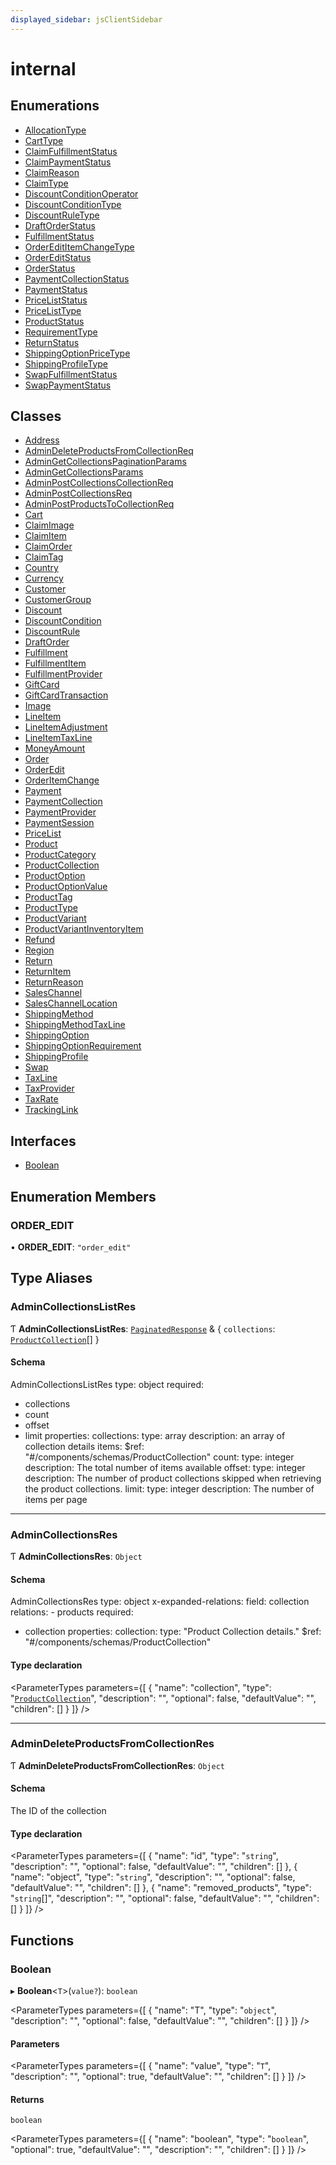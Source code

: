 ```yaml
---
displayed_sidebar: jsClientSidebar
---
```



# internal

## Enumerations

- [AllocationType](../../internal/enums/admin_collections.internal.AllocationType.mdx)
- [CartType](../../internal/enums/admin_collections.internal.CartType.mdx)
- [ClaimFulfillmentStatus](../../internal/enums/admin_collections.internal.ClaimFulfillmentStatus.mdx)
- [ClaimPaymentStatus](../../internal/enums/admin_collections.internal.ClaimPaymentStatus.mdx)
- [ClaimReason](../../internal/enums/admin_collections.internal.ClaimReason.mdx)
- [ClaimType](../../internal/enums/admin_collections.internal.ClaimType.mdx)
- [DiscountConditionOperator](../../internal/enums/admin_collections.internal.DiscountConditionOperator.mdx)
- [DiscountConditionType](../../internal/enums/admin_collections.internal.DiscountConditionType.mdx)
- [DiscountRuleType](../../internal/enums/admin_collections.internal.DiscountRuleType.mdx)
- [DraftOrderStatus](../../internal/enums/admin_collections.internal.DraftOrderStatus.mdx)
- [FulfillmentStatus](../../internal/enums/admin_collections.internal.FulfillmentStatus.mdx)
- [OrderEditItemChangeType](../../internal/enums/admin_collections.internal.OrderEditItemChangeType.mdx)
- [OrderEditStatus](../../internal/enums/admin_collections.internal.OrderEditStatus.mdx)
- [OrderStatus](../../internal/enums/admin_collections.internal.OrderStatus.mdx)
- [PaymentCollectionStatus](../../internal/enums/admin_collections.internal.PaymentCollectionStatus.mdx)
- [PaymentStatus](../../internal/enums/admin_collections.internal.PaymentStatus.mdx)
- [PriceListStatus](../../internal/enums/admin_collections.internal.PriceListStatus.mdx)
- [PriceListType](../../internal/enums/admin_collections.internal.PriceListType.mdx)
- [ProductStatus](../../internal/enums/admin_collections.internal.ProductStatus.mdx)
- [RequirementType](../../internal/enums/admin_collections.internal.RequirementType.mdx)
- [ReturnStatus](../../internal/enums/admin_collections.internal.ReturnStatus.mdx)
- [ShippingOptionPriceType](../../internal/enums/admin_collections.internal.ShippingOptionPriceType.mdx)
- [ShippingProfileType](../../internal/enums/admin_collections.internal.ShippingProfileType.mdx)
- [SwapFulfillmentStatus](../../internal/enums/admin_collections.internal.SwapFulfillmentStatus.mdx)
- [SwapPaymentStatus](../../internal/enums/admin_collections.internal.SwapPaymentStatus.mdx)

## Classes

- [Address](../../internal/classes/admin_collections.internal.Address.mdx)
- [AdminDeleteProductsFromCollectionReq](../../internal/classes/admin_collections.internal.AdminDeleteProductsFromCollectionReq.mdx)
- [AdminGetCollectionsPaginationParams](../../internal/classes/admin_collections.internal.AdminGetCollectionsPaginationParams.mdx)
- [AdminGetCollectionsParams](../../internal/classes/admin_collections.internal.AdminGetCollectionsParams.mdx)
- [AdminPostCollectionsCollectionReq](../../internal/classes/admin_collections.internal.AdminPostCollectionsCollectionReq.mdx)
- [AdminPostCollectionsReq](../../internal/classes/admin_collections.internal.AdminPostCollectionsReq.mdx)
- [AdminPostProductsToCollectionReq](../../internal/classes/admin_collections.internal.AdminPostProductsToCollectionReq.mdx)
- [Cart](../../internal/classes/admin_collections.internal.Cart.mdx)
- [ClaimImage](../../internal/classes/admin_collections.internal.ClaimImage.mdx)
- [ClaimItem](../../internal/classes/admin_collections.internal.ClaimItem.mdx)
- [ClaimOrder](../../internal/classes/admin_collections.internal.ClaimOrder.mdx)
- [ClaimTag](../../internal/classes/admin_collections.internal.ClaimTag.mdx)
- [Country](../../internal/classes/admin_collections.internal.Country.mdx)
- [Currency](../../internal/classes/admin_collections.internal.Currency.mdx)
- [Customer](../../internal/classes/admin_collections.internal.Customer.mdx)
- [CustomerGroup](../../internal/classes/admin_collections.internal.CustomerGroup.mdx)
- [Discount](../../internal/classes/admin_collections.internal.Discount.mdx)
- [DiscountCondition](../../internal/classes/admin_collections.internal.DiscountCondition.mdx)
- [DiscountRule](../../internal/classes/admin_collections.internal.DiscountRule.mdx)
- [DraftOrder](../../internal/classes/admin_collections.internal.DraftOrder.mdx)
- [Fulfillment](../../internal/classes/admin_collections.internal.Fulfillment.mdx)
- [FulfillmentItem](../../internal/classes/admin_collections.internal.FulfillmentItem.mdx)
- [FulfillmentProvider](../../internal/classes/admin_collections.internal.FulfillmentProvider.mdx)
- [GiftCard](../../internal/classes/admin_collections.internal.GiftCard.mdx)
- [GiftCardTransaction](../../internal/classes/admin_collections.internal.GiftCardTransaction.mdx)
- [Image](../../internal/classes/admin_collections.internal.Image.mdx)
- [LineItem](../../internal/classes/admin_collections.internal.LineItem.mdx)
- [LineItemAdjustment](../../internal/classes/admin_collections.internal.LineItemAdjustment.mdx)
- [LineItemTaxLine](../../internal/classes/admin_collections.internal.LineItemTaxLine.mdx)
- [MoneyAmount](../../internal/classes/admin_collections.internal.MoneyAmount.mdx)
- [Order](../../internal/classes/admin_collections.internal.Order.mdx)
- [OrderEdit](../../internal/classes/admin_collections.internal.OrderEdit.mdx)
- [OrderItemChange](../../internal/classes/admin_collections.internal.OrderItemChange.mdx)
- [Payment](../../internal/classes/admin_collections.internal.Payment.mdx)
- [PaymentCollection](../../internal/classes/admin_collections.internal.PaymentCollection.mdx)
- [PaymentProvider](../../internal/classes/admin_collections.internal.PaymentProvider.mdx)
- [PaymentSession](../../internal/classes/admin_collections.internal.PaymentSession.mdx)
- [PriceList](../../internal/classes/admin_collections.internal.PriceList.mdx)
- [Product](../../internal/classes/admin_collections.internal.Product.mdx)
- [ProductCategory](../../internal/classes/admin_collections.internal.ProductCategory.mdx)
- [ProductCollection](../../internal/classes/admin_collections.internal.ProductCollection.mdx)
- [ProductOption](../../internal/classes/admin_collections.internal.ProductOption.mdx)
- [ProductOptionValue](../../internal/classes/admin_collections.internal.ProductOptionValue.mdx)
- [ProductTag](../../internal/classes/admin_collections.internal.ProductTag.mdx)
- [ProductType](../../internal/classes/admin_collections.internal.ProductType.mdx)
- [ProductVariant](../../internal/classes/admin_collections.internal.ProductVariant.mdx)
- [ProductVariantInventoryItem](../../internal/classes/admin_collections.internal.ProductVariantInventoryItem.mdx)
- [Refund](../../internal/classes/admin_collections.internal.Refund.mdx)
- [Region](../../internal/classes/admin_collections.internal.Region.mdx)
- [Return](../../internal/classes/admin_collections.internal.Return.mdx)
- [ReturnItem](../../internal/classes/admin_collections.internal.ReturnItem.mdx)
- [ReturnReason](../../internal/classes/admin_collections.internal.ReturnReason.mdx)
- [SalesChannel](../../internal/classes/admin_collections.internal.SalesChannel.mdx)
- [SalesChannelLocation](../../internal/classes/admin_collections.internal.SalesChannelLocation.mdx)
- [ShippingMethod](../../internal/classes/admin_collections.internal.ShippingMethod.mdx)
- [ShippingMethodTaxLine](../../internal/classes/admin_collections.internal.ShippingMethodTaxLine.mdx)
- [ShippingOption](../../internal/classes/admin_collections.internal.ShippingOption.mdx)
- [ShippingOptionRequirement](../../internal/classes/admin_collections.internal.ShippingOptionRequirement.mdx)
- [ShippingProfile](../../internal/classes/admin_collections.internal.ShippingProfile.mdx)
- [Swap](../../internal/classes/admin_collections.internal.Swap.mdx)
- [TaxLine](../../internal/classes/admin_collections.internal.TaxLine.mdx)
- [TaxProvider](../../internal/classes/admin_collections.internal.TaxProvider.mdx)
- [TaxRate](../../internal/classes/admin_collections.internal.TaxRate.mdx)
- [TrackingLink](../../internal/classes/admin_collections.internal.TrackingLink.mdx)

## Interfaces

- [Boolean](../../internal/interfaces/admin_collections.internal.Boolean.mdx)

## Enumeration Members

### ORDER\_EDIT

• **ORDER\_EDIT**: ``"order_edit"``

## Type Aliases

### AdminCollectionsListRes

Ƭ **AdminCollectionsListRes**: [`PaginatedResponse`](../../admin_batch_jobs/modules/admin_batch_jobs.internal.mdx#paginatedresponse) & { `collections`: [`ProductCollection`](../../internal/classes/admin_collections.internal.ProductCollection.mdx)[]  }

#### Schema

AdminCollectionsListRes
type: object
required:
  - collections
  - count
  - offset
  - limit
properties:
  collections:
     type: array
     description: an array of collection details
     items:
       $ref: "#/components/schemas/ProductCollection"
  count:
     type: integer
     description: The total number of items available
  offset:
     type: integer
     description: The number of product collections skipped when retrieving the product collections.
  limit:
     type: integer
     description: The number of items per page

___

### AdminCollectionsRes

Ƭ **AdminCollectionsRes**: `Object`

#### Schema

AdminCollectionsRes
type: object
x-expanded-relations:
  field: collection
  relations:
    - products
required:
  - collection
properties:
  collection:
    type: "Product Collection details."
    $ref: "#/components/schemas/ProductCollection"

#### Type declaration

<ParameterTypes parameters={[
  {
    "name": "collection",
    "type": "[`ProductCollection`](../../internal/classes/admin_collections.internal.ProductCollection.mdx)",
    "description": "",
    "optional": false,
    "defaultValue": "",
    "children": []
  }
]} />

___

### AdminDeleteProductsFromCollectionRes

Ƭ **AdminDeleteProductsFromCollectionRes**: `Object`

#### Schema

The ID of the collection

#### Type declaration

<ParameterTypes parameters={[
  {
    "name": "id",
    "type": "`string`",
    "description": "",
    "optional": false,
    "defaultValue": "",
    "children": []
  },
  {
    "name": "object",
    "type": "`string`",
    "description": "",
    "optional": false,
    "defaultValue": "",
    "children": []
  },
  {
    "name": "removed_products",
    "type": "`string`[]",
    "description": "",
    "optional": false,
    "defaultValue": "",
    "children": []
  }
]} />

## Functions

### Boolean

▸ **Boolean**<`T`\>(`value?`): `boolean`

<ParameterTypes parameters={[
  {
    "name": "T",
    "type": "`object`",
    "description": "",
    "optional": false,
    "defaultValue": "",
    "children": []
  }
]} />

#### Parameters

<ParameterTypes parameters={[
  {
    "name": "value",
    "type": "`T`",
    "description": "",
    "optional": true,
    "defaultValue": "",
    "children": []
  }
]} />

#### Returns

`boolean`

<ParameterTypes parameters={[
  {
    "name": "boolean",
    "type": "`boolean`",
    "optional": true,
    "defaultValue": "",
    "description": "",
    "children": []
  }
]} />
